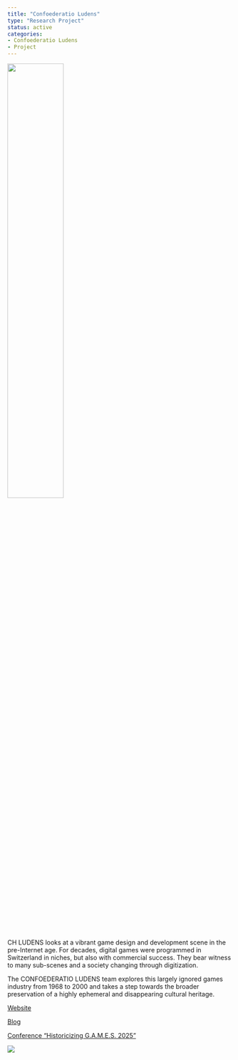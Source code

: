 ```yaml
---
title: "Confoederatio Ludens"
type: "Research Project"
status: active
categories:
- Confoederatio Ludens
- Project
---
```


![](chludens-logo.png){fig-align="center" width=50% fig-alt="CH-Ludens Logo"}

CH LUDENS looks at a vibrant game design and development scene in the pre-Internet age. For decades, digital games were programmed in Switzerland in niches, but also with commercial success. They bear witness to many sub-scenes and a society changing through digitization.

The CONFOEDERATIO LUDENS team explores this largely ignored games industry from 1968 to 2000 and takes a step towards the broader preservation of a highly ephemeral and disappearing cultural heritage.

[Website](https://chludens.ch)

[Blog](https://chludens.hypotheses.org)

[Conference "Historicizing G.A.M.E.S. 2025"](./20250911-historicizing-GAMES/)

![](Banner.png)
